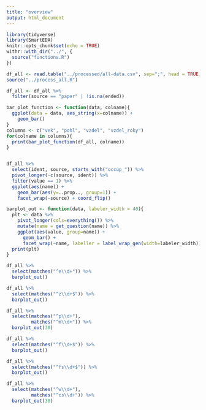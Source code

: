 ```yaml
---
title: "overview"
output: html_document
---
```


```r
library(tidyverse)
library(SmartEDA)
knitr::opts_chunk$set(echo = TRUE)
withr::with_dir("../", {
  source("functions.R")
})
```

```r
df_all <- read.table("../processed/all-data.csv", sep=";", head = TRUE)
source("../process_all.R")
```

```r
df_all <- df_all %>%
  filter(source == "paper" | !is.na(ended))
```

```r
bar_plot_function <- function(data, colname){
  ggplot(data = data, aes_string(x=colname)) +
    geom_bar()
}
columns <- c("vek", "pohl", "vzdel", "vzdel_roky")
for(colname in columns){
  print(bar_plot_function(df_all, colname))
}
```
```r

```

```r
df_all %>%
  select(ident, source, starts_with("occup_")) %>%
  pivot_longer(-c(source, ident)) %>%
  filter(value == 1) %>%
  ggplot(aes(name)) +
    geom_bar(aes(y=..prop.., group=1)) +
    facet_wrap(~source) + coord_flip()
```
```r
barplot_out <- function(data, labeler_width = 40){
  plt <- data %>%
    pivot_longer(cols=everything()) %>%
    mutate(name = get_question(name)) %>%
    ggplot(aes(value, group=name)) +
      geom_bar() +
      facet_wrap(~name, labeller = label_wrap_gen(width=labeler_width))
  print(plt)
}
```

```r
df_all %>%
  select(matches("^e\\d+")) %>%
  barplot_out()
```

```r
df_all %>%
  select(matches("^z\\d+$")) %>%
  barplot_out()
```

```r
df_all %>%
  select(matches("^p\\d+"),
         matches("^m\\d+")) %>%
  barplot_out(30)
```

```r
df_all %>%
  select(matches("^f\\d+$")) %>%
  barplot_out()
```


```r
df_all %>%
  select(matches("^fs\\d+$")) %>%
  barplot_out()
```

```r
df_all %>%
  select(matches("^w\\d+"),
         matches("^cs\\d+")) %>%
  barplot_out(30)
```